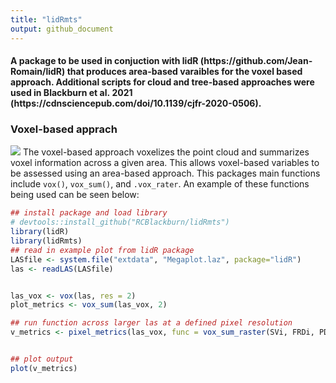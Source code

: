 ```yaml
---
title: "lidRmts"
output: github_document
---
```


#### A package to be used in conjuction with lidR (https://github.com/Jean-Romain/lidR) that produces area-based varaibles for the voxel based approach. Additional scripts for cloud and tree-based approaches were used in Blackburn et al. 2021 (https://cdnsciencepub.com/doi/10.1139/cjfr-2020-0506). 

### Voxel-based apprach 

![](viz/voxel.gif)
The voxel-based approach voxelizes the point cloud and summarizes voxel information across a given area. This allows voxel-based variables to be assessed using an area-based approach. This packages main functions include `vox()`, `vox_sum()`, and `.vox_rater`. An example of these functions being used can be seen below:

```r
## install package and load library
# devtools::install_github("RCBlackburn/lidRmts")
library(lidR)
library(lidRmts)
## read in example plot from lidR package
LASfile <- system.file("extdata", "Megaplot.laz", package="lidR")
las <- readLAS(LASfile)


las_vox <- vox(las, res = 2)
plot_metrics <- vox_sum(las_vox, 2)

## run function across larger las at a defined pixel resolution
v_metrics <- pixel_metrics(las_vox, func = vox_sum_raster(SVi, FRDi, PDi, PDi_above), res = 20)


## plot output
plot(v_metrics)

```

